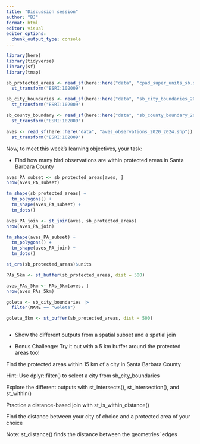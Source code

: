 ```yaml
---
title: "Discussion session"
author: "BJ"
format: html
editor: visual
editor_options: 
  chunk_output_type: console
---
```


```r
library(here)
library(tidyverse)
library(sf)
library(tmap)
```

```r
sb_protected_areas <- read_sf(here::here("data", "cpad_super_units_sb.shp")) %>% 
  st_transform("ESRI:102009")

sb_city_boundaries <- read_sf(here::here("data", "sb_city_boundaries_2003.shp")) %>%
  st_transform("ESRI:102009")

sb_county_boundary <- read_sf(here::here("data", "sb_county_boundary_2020.shp")) %>%
  st_transform("ESRI:102009")

aves <- read_sf(here::here("data", "aves_observations_2020_2024.shp")) %>%
  st_transform("ESRI:102009")
```

Now, to meet this week’s learning objectives, your task:

- Find how many bird observations are within protected areas in Santa Barbara County
```r
aves_PA_subset <- sb_protected_areas[aves, ]
nrow(aves_PA_subset)
```

```r
tm_shape(sb_protected_areas) +
  tm_polygons() +
  tm_shape(aves_PA_subset) +
  tm_dots()
```


```r
aves_PA_join <- st_join(aves, sb_protected_areas)
nrow(aves_PA_join)
```


```r
tm_shape(aves_PA_subset) +
  tm_polygons() +
  tm_shape(aves_PA_join) +
  tm_dots()
```


```r
st_crs(sb_protected_areas)$units
```

```r
PAs_5km <- st_buffer(sb_protected_areas, dist = 500)
```

```r
aves_PAs_5km <- PAs_5km[aves, ]
nrow(aves_PAs_5km)
```


```r
goleta <- sb_city_boundaries |>
  filter(NAME == "Goleta")

goleta_5km <- st_buffer(sb_protected_areas, dist = 500)
```

```r

```


- Show the different outputs from a spatial subset and a spatial join

- Bonus Challenge: Try it out with a 5 km buffer around the protected areas too!

Find the protected areas within 15 km of a city in Santa Barbara County

Hint: Use dplyr::filter() to select a city from sb_city_boundaries

Explore the different outputs with st_intersects(), st_intersection(), and st_within()

Practice a distance-based join with st_is_within_distance()

Find the distance between your city of choice and a protected area of your choice

Note: st_distance() finds the distance between the geometries’ edges